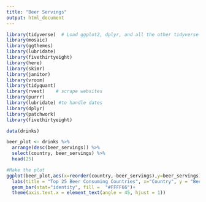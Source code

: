 ```yaml
---
title: "Beer Servings"
output: html_document
---
```


```r
library(tidyverse)  # Load ggplot2, dplyr, and all the other tidyverse packages
library(mosaic)
library(ggthemes)
library(lubridate)
library(fivethirtyeight)
library(here)
library(skimr)
library(janitor)
library(vroom)
library(tidyquant)
library(rvest)    # scrape websites
library(purrr)  
library(lubridate) #to handle dates
library(dplyr)
library(patchwork)
library(fivethirtyeight)

data(drinks)

beer_plot <- drinks %>%
  arrange(desc(beer_servings)) %>%
  select(country, beer_servings) %>% 
  head(25)

#Make the plot
ggplot(beer_plot,aes(x=reorder(country,-beer_servings),y=beer_servings))+
  labs(title = "Top 25 Beer Consuming Countries", x="Country", y = "Beer Servings")+
  geom_bar(stat="identity", fill = 	"#FFFF66")+
  theme(axis.text.x = element_text(angle = 45, hjust = 1))


```



